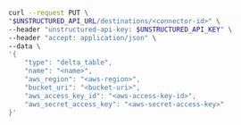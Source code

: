 ```bash REST (Change)
curl --request PUT \
"$UNSTRUCTURED_API_URL/destinations/<connector-id>" \
--header "unstructured-api-key: $UNSTRUCTURED_API_KEY" \
--header "accept: application/json" \
--data \
'{
    "type": "delta_table",
    "name": "<name>",
    "aws_region": "<aws-region>",
    "bucket_uri": "<bucket-uri>",
    "aws_access_key_id": "<aws-access-key-id>",
    "aws_secret_access_key": "<aws-secret-access-key>"
}'
```